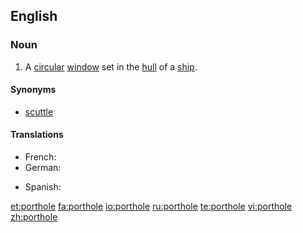 ==English==

===Noun===
{{en-noun}}

# A [[circular]] [[window]] set in the [[hull]] of a [[ship]].

====Synonyms====
*[[scuttle]]

====Translations====
{{trans-top|circular window}}
* French: {{t+|fr|hublot|m}}
* German: {{t+|de|Bullauge|n}}
{{trans-mid}}
* Spanish: {{t-|es|tronera|f}}
{{trans-bottom}}

[[et:porthole]]
[[fa:porthole]]
[[io:porthole]]
[[ru:porthole]]
[[te:porthole]]
[[vi:porthole]]
[[zh:porthole]]
